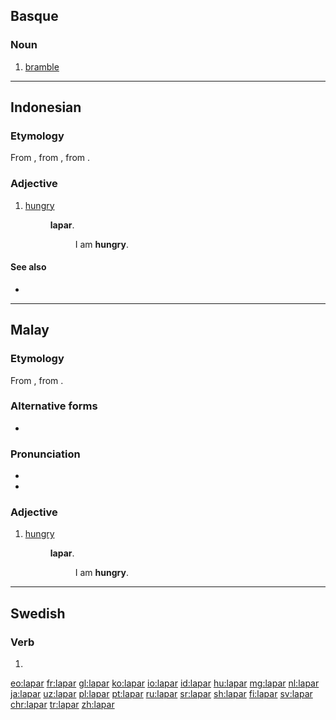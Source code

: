 ==Basque==

===Noun===
{{head|eu|noun}}

# [[bramble]]

----

==Indonesian==

===Etymology===
From {{etyl|ms|id}} {{m|ms|lapar}}, from {{etyl|poz-mly-pro|id}} {{m|poz-mly-pro|*lapar}}, from {{etyl|poz-pro|id}} {{m|poz-pro|*lapaʀ}}.

===Adjective===
{{head|id|adjective}}

# [[hungry]] {{gloss|affected by hunger; desirous of food}}
#: {{l|id|saya|Saya}} '''lapar'''.
#:: I am '''hungry'''.

====See also====
* {{l|id|haus}}

----

==Malay==

===Etymology===
From {{etyl|poz-mly-pro|ms}} {{m|poz-mly-pro|*lapar}}, from {{etyl|poz-pro|ms}} {{m|poz-pro|*lapaʀ}}.

===Alternative forms===
* {{l|ms|لاڤر|sc=Arab}}

===Pronunciation===
* {{IPA|/lapa(r)/|lang=ms}}
* {{rhymes|apa(r)|pa(r)|a(r)|lang=ms}}

===Adjective===
{{head|ms|adjective|Jawi spelling|لاڤر}}

# [[hungry]] {{gloss|affected by hunger; desirous of food}}
#: {{l|ms|saya|Saya}} '''lapar'''.
#:: I am '''hungry'''.

----

==Swedish==

===Verb===
{{head|sv|verb form}}

# {{sv-verb-form-pre|lapa}}

[[eo:lapar]]
[[fr:lapar]]
[[gl:lapar]]
[[ko:lapar]]
[[io:lapar]]
[[id:lapar]]
[[hu:lapar]]
[[mg:lapar]]
[[nl:lapar]]
[[ja:lapar]]
[[uz:lapar]]
[[pl:lapar]]
[[pt:lapar]]
[[ru:lapar]]
[[sr:lapar]]
[[sh:lapar]]
[[fi:lapar]]
[[sv:lapar]]
[[chr:lapar]]
[[tr:lapar]]
[[zh:lapar]]